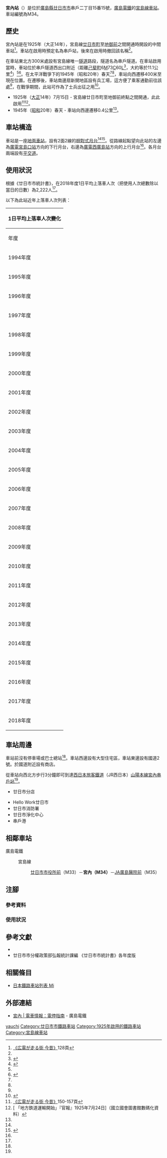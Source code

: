 {{NoteTA
|T=zh-hans:宫内站 (广岛县);zh-hk:宮內站 (廣島縣);zh-tw:宮內車站 (廣島縣);
|1=zh-hans:宫内站;zh-hk:宮內站;zh-tw:宮內車站;
}}
{{Infobox station
|公司色 = #009944
|站名 = 宮內
|圖片 = 
|圖片說明 = 
|日文原名 = 宮内
|平假名 = みやうち
|羅馬拼音 = Miyauchi
|副站名 = 
|所在地 = {{JPN}}[[廣島縣|廣島縣]][[廿日市市|廿日市市]]串戶二丁目15番15號<ref>{{Cite web |url=http://www.hiroden.co.jp/train/rosenguide/miyajimasen.htm |title=路線・電停ガイド - 宮島線 |accessdate=2017-04-01 |publisher=広島電鉄 |archiveurl=https://web.archive.org/web/20150811005902/http://www.hiroden.co.jp/train/rosenguide/miyajimasen.htm |archivedate=2015-08-11 |language=ja |dead-url=yes }}</ref>
|座標 = {{coord|34|20|50.85|N|132|19|30.86|E|type:railwaystation_region:JP-24|display=inline,title}}
|車站構造 = [[地面車站|地面車站]]
|月台配置 = 2面2線
|啟用年月日 = 1925年（[[大正|大正]]14年）7月15日
|廢站年月日 = 
|乘客人數 = 
|上下車人次 = 2,222
|統計年度 = 2018
|轉車 = [[宮內串戶站|宮內串戶站]]（[[JR西日本|JR西日本]][[山陽本線|山陽本線]]）
|全寬備註 = 
|adjacent = {{Adjacent stations|system=廣島電鐵|line=宮島線|left=廿日市市役所前|right=JA廣島醫院前|note-left=M33<br/>0.8km|note-mid={{Color|#00a85f|●}}M34<br/>距離[[廣電西廣島站|廣電西廣島]]11.5km|note-right=M35<br>0.4km}}
}}
'''宮內站'''（{{jpn|j=宮内駅|hg=みやうちえき|rm=Miyauchi eki|f=y}}）是位於[[廣島縣|廣島縣]][[廿日市市|廿日市市]]串戶二丁目15番15號，[[廣島電鐵|廣島電鐵]]的[[宮島線|宮島線]][[鐵路車站|車站]]。車站編號為M34。

== 歷史 ==
宮內站是在1925年（大正14年），宮島線[[廣電廿日市站|廿日市町]]至[[地御前站|地御前]]之間開通時開設的中間車站<ref name=osafune>[[#osafune|《広電が走る街 今昔》]]128頁</ref>。車站在啟用時預定名為串戶站，後來在啟用時撤回該名稱<ref name=osafune/>。

在車站東北方300米處設有宮島線唯一[[隧道|隧道]]路段，隧道名為串戶隧道。在車站啟用當時，車站位於串戶隧道西出口附近（距離[[廣電西廣島站|己斐町]]6[[英里|M]]73[[鏈_(量度單位)|C]]60[[令_(單位)|L]]<ref>{{Cite book|title=広島瓦斯電軌株式会社経営電車沿線案内 |year=1926 |publisher=広島瓦斯電軌 |chapter=各駅哩程表 |chapterurl={{NDLDC|1020556/41}}|language=ja}}</ref>，大約等於11.1公里<ref name=chizu39>{{Cite book|author=[[今尾惠介|今尾惠介]]（監修） |title={{Translink|ja|日本鉄道旅行地図帳|日本鐵道旅行地圖帳}} |publisher=[[新潮社|新潮社]] |volume=11 中国四国 |year=2009 |isbn=978-4-10-790029-6 |page=39}}</ref>）<ref name=osafune/><ref name=line>{{Cite book|author=川島令三 |authorlink=川島令三 |title=山陽・山陰ライン 全線・全駅・全配線 |year=2012 |publisher=[[講談社|講談社]] |series=【図説】 日本の鉄道 |isbn=978-4-06-295157-9 |volume=第7巻 広島エリア |pages=17・88頁|language=ja}}</ref>。在太平洋戰爭下的1945年（昭和20年）春天<ref name=osafune/><ref name=chizu39/>，車站向西遷移400米至現在位置。在遷移後，車站南邊扇新開地區設有兵工場，這方便了乘客通勤前往該處<ref name=osafune/>，在戰爭期間，此站可作為了士兵出征之用<ref>{{Cite news |title=60年前の串戸マップ完成 原爆投下時をイラストで |newspaper={{Translink|ja|西広島タイムス|西廣島時報}} |date=2006-02-10 |publisher=Eru·ko|language=ja}}</ref>。

* 1925年（[[大正|大正]]14年）7月15日 - 宮島線廿日市町至地御前終點之間開通，此此啟用<ref name=osafune2>[[#osafune|《広電が走る街 今昔》]]150-157頁</ref><ref>[{{NDLDC|2956024/7}} 「地方鉄道運輸開始」『官報』1925年7月24日]（國立國會圖書館數碼化資料）</ref>。
* 1945年（[[昭和|昭和]]20年）春天 - 車站向西邊遷移0.4公里<ref name=osafune2/>。

== 車站構造 ==
車站是一座[[地面車站|地面車站]]，設有2面2線的[[相對式月台|相對式月台]]<ref name=line/><ref name=jijo>{{Cite book|author=川島令三 |title={{Translink|ja|全国鉄道事情大研究|全國鐵道事情大研究}} |year=2009 |publisher={{Translink|ja|草思社}} |isbn=978-4-7942-1711-0 |volume=中国篇 2 |page=120|language=ja}}</ref>。從路線起點望向此站的左邊為[[廣電宮島口站|廣電宮島口站]]方向的下行月台，右邊為[[廣電西廣島站|廣電西廣島站]]方向的上行月台<ref name=line/>。各月台兩端設有[[平交道|平交道]]。

== 使用狀況 ==
根據《廿日市市統計書》，在2018年度1日平均上落車人次（把使用人次總數除以當日的日數）為2,222人<ref group="使用人次" name=tokei20/>。

以下為此站近年上落車人次列表：
{|  class="wikitable collapsible" style="font-size:85%;white-space:nowrap"
|-
!colspan=3|1日平均上落車人次變化
|-
!年度!!上落車人次!!參考資料
|-
|1994年度||style="text-align:right"|3,600||
|-
|1995年度||style="text-align:right"|3,470||
|-
|1996年度||style="text-align:right"|4,003||
|-
|1997年度||style="text-align:right"|4,182||
|-
|1998年度||style="text-align:right"|3,577||<ref group="使用人次" name=tokei06>《廿日市市統計書》2006年版</ref>
|-
|1999年度||style="text-align:right"|3,405||<ref group="使用人次" name=tokei06/>
|-
|2000年度||style="text-align:right"|3,281||<ref group="使用人次" name=tokei06/>
|-
|2001年度||style="text-align:right"|3,374||<ref group="使用人次" name=tokei06/>
|-
|2002年度||style="text-align:right"|3,303||<ref group="使用人次" name=tokei06/>
|-
|2003年度||style="text-align:right"|3,262||<ref group="使用人次" name=tokei06/>
|-
|2004年度||style="text-align:right"|3,106||<ref group="使用人次" name=tokei06/>
|-
|2005年度||style="text-align:right"|3,109||<ref group="使用人次">《廿日市市統計書》2007年版</ref>
|-
|2006年度||style="text-align:right"|3,136||<ref group="使用人次">《廿日市市統計書》2008年版</ref>
|-
|2007年度||style="text-align:right"|3,154||<ref group="使用人次">《廿日市市統計書》2009年版</ref>
|-
|2008年度||style="text-align:right"|2,918||<ref group="使用人次">《廿日市市統計書》2010年版</ref>
|-
|2009年度||style="text-align:right"|2,700||<ref group="使用人次">《廿日市市統計書》2011年版</ref>
|-
|2010年度||style="text-align:right"|2,725||<ref group="使用人次">《廿日市市統計書》2012年版</ref>
|-
|2011年度||style="text-align:right"|2,736||<ref group="使用人次">《廿日市市統計書》2013年版</ref>
|-
|2012年度||style="text-align:right"|2,631||<ref group="使用人次">《廿日市市統計書》2014年版</ref>
|-
|2013年度||style="text-align:right"|2,567||<ref group="使用人次">《廿日市市統計書》2015年版</ref>
|-
|2014年度||style="text-align:right"|2,575||<ref group="使用人次" name=tokei16>《廿日市市統計書》2016年版</ref>
|-
|2015年度||style="text-align:right"|2,523||<ref group="使用人次" name=tokei17>《廿日市市統計書》2017年版</ref>
|-
|2016年度||style="text-align:right"|2,360||<ref group="使用人次" name=tokei18>《廿日市市統計書》2018年版</ref>
|-
|2017年度||style="text-align:right"|2,286||<ref group="使用人次" name=tokei19>《廿日市市統計書》2019年版</ref>
|-
|2018年度||style="text-align:right"|2,222||<ref group="使用人次" name=tokei20>《廿日市市統計書》2020年版</ref>
|}

== 車站周邊 ==
車站前沒有停車場或巴士總站<ref name=line/>。車站西邊設有大型住宅區，車站東邊設有國道2號。於國道附近設有商店。

從車站向西北方步行3分鐘即可到達[[西日本旅客鐵道|西日本旅客鐵道]]（JR西日本）[[山陽本線|山陽本線]][[宮內串戶站|宮內串戶站]]<ref name=line/>。
* {{Translink|ja|山口銀行}}廿日市分店
* Hello Work廿日市
* 廿日市消防署
* 廿日市淨化中心
* 串戶港

== 相鄰車站 ==
; 廣島電鐵
: {{color|#f00|■}}宮島線
:: [[廿日市市役所前站|廿日市市役所前]]（M33）－'''宮內（M34）'''－[[JA廣島醫院前站|JA廣島醫院前]]（M35）

== 注腳 ==
=== 參考資料 ===
{{Reflist|2}}
=== 使用狀況 ===
{{Reflist|2|group="使用人次"}}

== 參考文獻 ==
* {{Cite book|author=長船友則 |title={{lang|ja|広電が走る街 今昔}} |year=2005 |publisher=[[JTB出版|JTB出版]] |series=JTB Can Books |isbn=4-533-05986-4|language=ja |ref=osafune}}
* 廿日市市分權政策部弘報統計課編 《廿日市市統計書》各年度版

== 相關條目 ==
* [[日本鐵路車站列表_Mi|日本鐵路車站列表 Mi]]

== 外部連結 ==
* [http://www.hiroden.co.jp/train/route-guide/stop-guide/m-34.html 宮內 | 電車情報：電停指南] {{Wayback|url=http://www.hiroden.co.jp/train/route-guide/stop-guide/m-34.html |date=20171008214038 }}{{ja icon}} - 廣島電鐵
{{宮島線}}
{{DEFAULTSORT:Miyauchi}}
[[Category:日本鐵路車站_Mi|yauchi]]
[[Category:廿日市市鐵路車站|Category:廿日市市鐵路車站]]
[[Category:1925年啟用的鐵路車站|Category:1925年啟用的鐵路車站]]
[[Category:宮島線車站|Category:宮島線車站]]